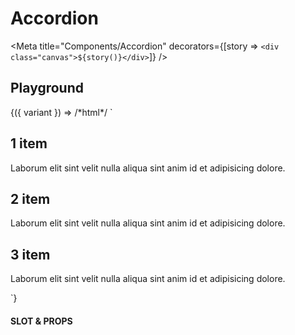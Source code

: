 
# Accordion

<Meta title="Components/Accordion" decorators={[story => `<div class="canvas">${story()}</div>`]} />

## Playground

<Canvas withToolbar={true}>
  <Story
    name="Playground"
    argTypes={{
      variant: {
        name: 'variant',
        type: { name: 'string', required: true },
        defaultValue: 'primary',
        control: { type: 'select' },
        options: ['primary', 'secondary', 'tertiary']
      }
    }}>
    {({ variant }) => /*html*/ `
      <style>
         .wrapper {
           width: var(--size-96);
         }
      </style>
      <ui-accordion class="wrapper" data-variant="${variant}">
        <ui-accordion-item>
          <h2 slot="header">1 item</h2>
          <p>Laborum elit sint velit nulla aliqua sint anim id et adipisicing dolore.</p>
        </ui-accordion-item>
        <ui-accordion-item>
          <h2 slot="header">2 item</h2>
          <p>Laborum elit sint velit nulla aliqua sint anim id et adipisicing dolore.</p>
        </ui-accordion-item>
        <ui-accordion-item>
          <h2 slot="header">3 item</h2>
          <p>Laborum elit sint velit nulla aliqua sint anim id et adipisicing dolore.</p>
        </ui-accordion-item>
      </ui-accordion>
    `}
  </Story>
</Canvas>

#### SLOT & PROPS

<ArgsTable story="Playground" />
